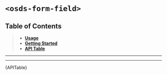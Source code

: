 

<Meta title="UI Components/️Form Field [organism]/Web Component" />

# `<osds-form-field>`

## Table of Contents
> - **[Usage](#usage)**
> - **[Getting Started](#getting-started)**
> - **[API Table](#api-table)**

<hr/>
<Usage />
<hr/>
<div id="api-table"><Description>{APITable}</Description></div>
